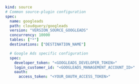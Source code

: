 ```yaml copy
kind: source
# Common source-plugin configuration
spec:
  name: googleads
  path: cloudquery/googleads
  version: "VERSION_SOURCE_GOOGLEADS"
  concurrency: 10000
  tables: ["*"]
  destinations: ["DESTINATION_NAME"]

  # Google Ads specific configuration
  spec:
    developer_token: "<GOOGLEADS_DEVELOPER_TOKEN>"
    login_customer_id: "<GOOGLEADS_MANAGEMENT_ACCOUNT_ID>"
    oauth:
      access_token: "<YOUR_OAUTH_ACCESS_TOKEN>"
```
